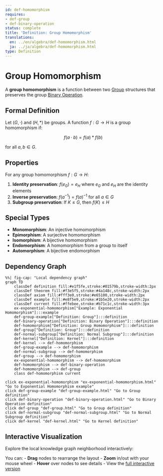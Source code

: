 ```yaml
---
id: def-homomorphism
requires:
- def-group
- def-binary-operation
status: complete
title: 'Definition: Group Homomorphism'
translations:
  en: ../en/algebra/def-homomorphism.html
  ja: ../ja/algebra/def-homomorphism.html
type: Definition
---
```


# Group Homomorphism {#def-homomorphism}

A **group homomorphism** is a function between two [Group](def-group.qmd) structures that preserves the group [Binary Operation](def-binary-operation.qmd).

## Formal Definition

Let $(G, \cdot)$ and $(H, *)$ be groups. A function $f: G \to H$ is a group homomorphism if:

$$f(a \cdot b) = f(a) * f(b)$$

for all $a, b \in G$.

## Properties

For any group homomorphism $f: G \to H$:

1. **Identity preservation**: $f(e_G) = e_H$ where $e_G$ and $e_H$ are the identity elements
2. **Inverse preservation**: $f(a^{-1}) = f(a)^{-1}$ for all $a \in G$
3. **Subgroup preservation**: If $K \leq G$, then $f(K) \leq H$

## Special Types

- **Monomorphism**: An injective homomorphism
- **Epimorphism**: A surjective homomorphism
- **Isomorphism**: A bijective homomorphism
- **Endomorphism**: A homomorphism from a group to itself
- **Automorphism**: A bijective endomorphism

## Dependency Graph

```mermaid
%%| fig-cap: "Local dependency graph"
graph TD
    classDef definition fill:#e1f5fe,stroke:#01579b,stroke-width:2px
    classDef theorem fill:#f3e5f5,stroke:#4a148c,stroke-width:2px
    classDef axiom fill:#fff3e0,stroke:#e65100,stroke-width:2px
    classDef example fill:#e8f5e9,stroke:#1b5e20,stroke-width:2px
    classDef current fill:#ffebee,stroke:#b71c1c,stroke-width:3px
    ex-exponential-homomorphism["Example: Exponential Homomorphism"]:::example
    def-group-example["Definition: Group"]:::definition
    def-binary-operation["Definition: Binary Operation"]:::definition
    def-homomorphism["Definition: Group Homomorphism"]:::definition
    def-group["Definition: Group"]:::definition
    def-normal-subgroup["Definition: Normal Subgroup"]:::definition
    def-kernel["Definition: Kernel"]:::definition
    def-kernel --> def-homomorphism
    def-group-example --> def-homomorphism
    def-normal-subgroup --> def-homomorphism
    def-group --> def-homomorphism
    ex-exponential-homomorphism --> def-homomorphism
    def-homomorphism --> def-binary-operation
    def-homomorphism --> def-group
    class def-homomorphism current
```
    click ex-exponential-homomorphism "ex-exponential-homomorphism.html" "Go to Exponential Homomorphism example"
    click def-group-example "def-group-example.html" "Go to Group definition"
    click def-binary-operation "def-binary-operation.html" "Go to Binary Operation definition"
    click def-group "def-group.html" "Go to Group definition"
    click def-normal-subgroup "def-normal-subgroup.html" "Go to Normal Subgroup definition"
    click def-kernel "def-kernel.html" "Go to Kernel definition"

## Interactive Visualization

Explore the local knowledge graph neighborhood interactively:

::: {.graph-viz data-id="def-homomorphism" data-width="700" data-height="500"}
:::

You can:
- **Drag** nodes to rearrange the layout
- **Zoom** in/out with your mouse wheel
- **Hover** over nodes to see details
- View the [full interactive version](../../output/interactive/def-homomorphism.html){target="_blank"}
